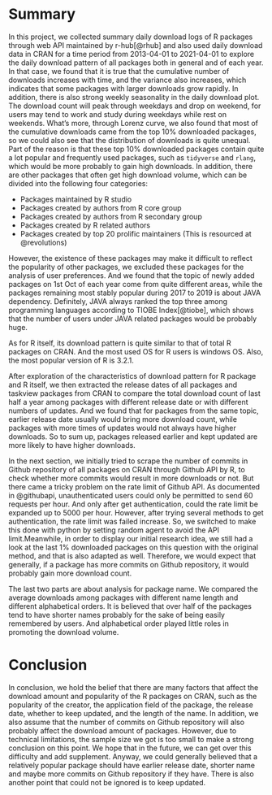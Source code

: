 # Summary

In this project, we collected summary daily download logs of R packages through web API maintained by r-hub[@rhub] and also used daily download data in CRAN for a time period from 2013-04-01 to 2021-04-01 to explore the daily download pattern of all packages both in general and of each year. In that case, we found that it is true that the cumulative number of downloads increases with time, and the variance also increases, which indicates that some packages with larger downloads grow rapidly. In addition, there is also strong weekly seasonality in the daily download plot. The download count will peak through weekdays and drop on weekend, for users may tend to work and study during weekdays while rest on weekends. What's more, through Lorenz curve, we also found that most of the cumulative downloads came from the top 10% downloaded packages, so we could also see that the distribution of downloads is quite unequal. Part of the reason is that these top 10% downloaded packages contain quite a lot popular and frequently used packages, such as `tidyverse` and `rlang`, which would be more probably to gain high downloads. In addition, there are other packages that often get high download volume, which can be divided into the following four categories:

- Packages maintained by R studio
- Packages created by authors from R core group
- Packages created by authors from R secondary group
- Packages created by R related authors
- Packages created by top 20 prolific maintainers (This is resourced at @revolutions)

However, the existence of these packages may make it difficult to reflect the popularity of other packages, we excluded these packages for the analysis of user preferences. And we found that the topic of newly added packages on 1st Oct of each year come from quite different areas, while the packages remaining most stably popular during 2017 to 2019 is about JAVA dependency. Definitely, JAVA always ranked the top three among programming languages according to TIOBE Index[@tiobe], which shows that the number of users under JAVA related packages would be probably huge.

As for R itself, its download pattern is quite similar to that of total R packages on CRAN. And the most used OS for R users is windows OS. Also, the most popular version of R is 3.2.1.

After exploration of the characteristics of download pattern for R package and R itself, we then extracted the release dates of all packages and taskview packages from CRAN to compare the total download count of last half a year among packages with different release date or with different numbers of updates. And we found that for packages from the same topic, earlier release date usually would bring more download count, while packages with more times of updates would not always have higher downloads. So to sum up, packages released earlier and kept updated are more likely to have higher downloads. 

In the next section, we initially tried to scrape the number of commits in Github repository of all packages on CRAN through Github API by R, to check whether more commits would result in more downloads or not. But there came a tricky problem on the rate limit of Github API. As documented in @githubapi, unauthenticated users could only be permitted to send 60 requests per hour. And only after get authentication, could the rate limit be expanded up to 5000 per hour. However, after trying several methods to get authentication, the rate limit was failed increase. So, we switched to make this done with python by setting random agent to avoid the API limit.Meanwhile, in order to display our initial research idea, we still had a look at the last 1% downloaded packages on this question with the original method, and that is also adapted as well. Therefore, we would expect that generally, if a package has more commits on Github repository, it would probably gain more download count.

The last two parts are about analysis for package name. We compared the average downloads among packages with different name length and different alphabetical orders. It is believed that over half of the packages tend to have shorter names probably for the sake of being easily remembered by users. And alphabetical order played little roles in promoting the download volume.


\pagebreak

# Conclusion

In conclusion, we hold the belief that there are many factors that affect the download amount and popularity of the R packages on CRAN, such as the popularity of the creator, the application field of the package, the release date, whether to keep updated, and the length of the name. In addition, we also assume that the number of commits on Github repository will also probably affect the download amount of packages. However, due to technical limitations, the sample size we got is too small to make a strong conclusion on this point. We hope that in the future, we can get over this difficulty and add supplement. Anyway, we could generally believed that a relatively popular package should have earlier release date, shorter name and maybe more commits on Github repository if they have. There is also another point that could not be ignored is to keep updated. 

